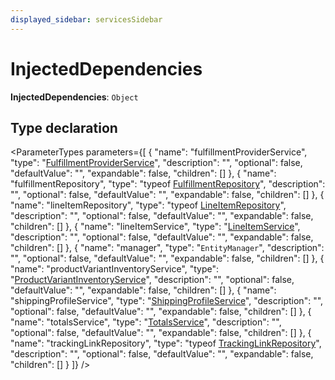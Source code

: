 ```yaml
---
displayed_sidebar: servicesSidebar
---
```



# InjectedDependencies

 **InjectedDependencies**: `Object`

## Type declaration

<ParameterTypes parameters={[
  {
    "name": "fulfillmentProviderService",
    "type": "[FulfillmentProviderService](../classes/FulfillmentProviderService.mdx)",
    "description": "",
    "optional": false,
    "defaultValue": "",
    "expandable": false,
    "children": []
  },
  {
    "name": "fulfillmentRepository",
    "type": "typeof [FulfillmentRepository](../index.md#fulfillmentrepository)",
    "description": "",
    "optional": false,
    "defaultValue": "",
    "expandable": false,
    "children": []
  },
  {
    "name": "lineItemRepository",
    "type": "typeof [LineItemRepository](../index.md#lineitemrepository)",
    "description": "",
    "optional": false,
    "defaultValue": "",
    "expandable": false,
    "children": []
  },
  {
    "name": "lineItemService",
    "type": "[LineItemService](../classes/LineItemService.mdx)",
    "description": "",
    "optional": false,
    "defaultValue": "",
    "expandable": false,
    "children": []
  },
  {
    "name": "manager",
    "type": "`EntityManager`",
    "description": "",
    "optional": false,
    "defaultValue": "",
    "expandable": false,
    "children": []
  },
  {
    "name": "productVariantInventoryService",
    "type": "[ProductVariantInventoryService](../classes/ProductVariantInventoryService.mdx)",
    "description": "",
    "optional": false,
    "defaultValue": "",
    "expandable": false,
    "children": []
  },
  {
    "name": "shippingProfileService",
    "type": "[ShippingProfileService](../classes/ShippingProfileService.mdx)",
    "description": "",
    "optional": false,
    "defaultValue": "",
    "expandable": false,
    "children": []
  },
  {
    "name": "totalsService",
    "type": "[TotalsService](../classes/TotalsService.mdx)",
    "description": "",
    "optional": false,
    "defaultValue": "",
    "expandable": false,
    "children": []
  },
  {
    "name": "trackingLinkRepository",
    "type": "typeof [TrackingLinkRepository](../index.md#trackinglinkrepository)",
    "description": "",
    "optional": false,
    "defaultValue": "",
    "expandable": false,
    "children": []
  }
]} />
